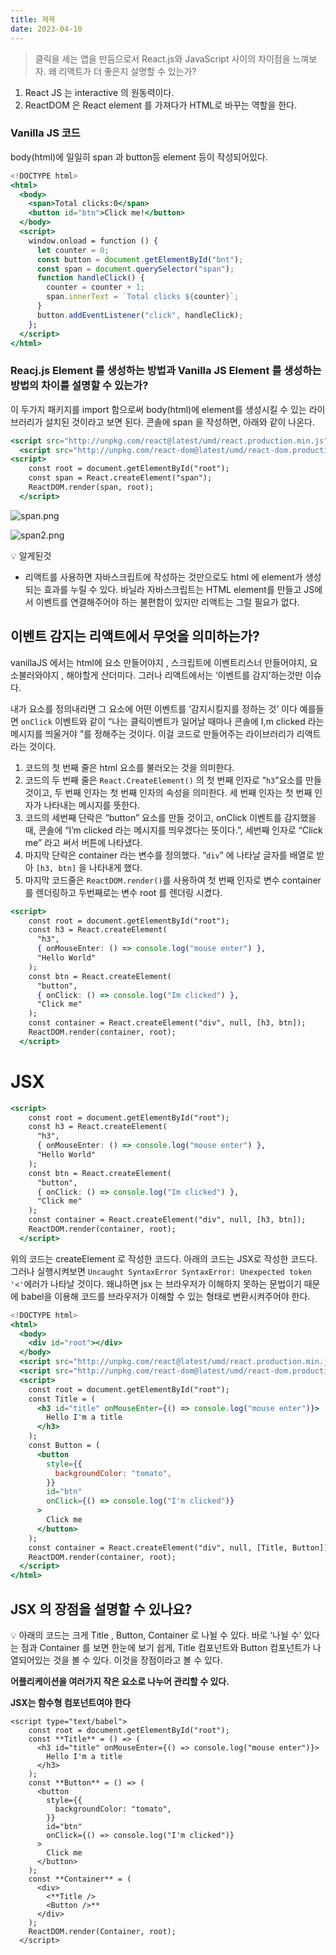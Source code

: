 ```yaml
---
title: 제목
date: 2023-04-10
---
```


> 클릭을 세는 앱을 만듬으로서 React.js와 JavaScript 사이의 차이점을 느껴보자. 왜 리액트가 더 좋은지 설명할 수 있는가?

1. React JS 는 interactive 의 원동력이다.
2. ReactDOM 은 React element 를 가져다가 HTML로 바꾸는 역할을 한다.

### Vanilla JS 코드

body(html)에 일일히 span 과 button등 element 등이 작성되어있다.

```jsx
<!DOCTYPE html>
<html>
  <body>
    <span>Total clicks:0</span>
    <button id="btn">Click me!</button>
  </body>
  <script>
    window.onload = function () {
      let counter = 0;
      const button = document.getElementById("bnt");
      const span = document.querySelector("span");
      function handleClick() {
        counter = counter + 1;
        span.innerText = `Total clicks ${counter}`;
      }
      button.addEventListener("click", handleClick);
    };
  </script>
</html>
```

### Reacj.js Element 를 생성하는 방법과 Vanilla JS Element 를 생성하는 방법의 차이를 설명할 수 있는가?

이 두가지 패키지를 import 함으로써 body(html)에 element를 생성시킬 수 있는 라이브러리가 설치된 것이라고 보면 된다. 콘솔에 span 을 작성하면, 아래와 같이 나온다.

```jsx
<script src="http://unpkg.com/react@latest/umd/react.production.min.js"></script>
  <script src="http://unpkg.com/react-dom@latest/umd/react-dom.production.min.js"></script>
<script>
    const root = document.getElementById("root");
    const span = React.createElement("span");
    ReactDOM.render(span, root);
  </script>
```

![span.png](/57/span.png)

![span2.png](/57/span2.png)

<aside>
💡 알게된것

</aside>

- 리액트를 사용하면 자바스크립트에 작성하는 것만으로도 html 에 element가 생성되는 효과를 누릴 수 있다. 바닐라 자바스크립트는 HTML element를 만들고 JS에서 이벤트를 연결해주어야 하는 불편함이 있지만 리액트는 그럴 필요가 없다.

## 이벤트 감지는 리액트에서 무엇을 의미하는가?

vanillaJS 에서는 html에 요소 만들어야지 , 스크립트에 이벤트리스너 만들어야지, 요소불러와야지 , 해야할게 산더미다. 그러나 리액트에서는 ‘이벤트를 감지’하는것만 이슈다.

내가 요소를 정의내리면 그 요소에 어떤 이벤트를 ‘감지시킬지를 정하는 것’ 이다 예를들면 `onClick` 이벤트와 같이 “나는 클릭이벤트가 일어날 때마나 콘솔에 I,m clicked 라는 메시지를 띄울거야 ”를 정해주는 것이다. 이걸 코드로 만들어주는 라이브러리가 리액트라는 것이다.

1. 코드의 첫 번째 줄은 html 요소를 불러오는 것을 의미한다.
2. 코드의 두 번째 줄은 `React.CreateElement()` 의 첫 번째 인자로 “`h3`”요소를 만들것이고, 두 번째 인자는 첫 번째 인자의 속성을 의미한다. 세 번째 인자는 첫 번째 인자가 나타내는 메시지를 뜻한다.
3. 코드의 세번째 단락은 “button” 요소를 만들 것이고, onClick 이벤트를 감지했을 때, 콘솔에 “I’m clicked 라는 메시지를 띄우겠다는 뜻이다.”, 세번째 인자로 “Click me” 라고 써서 버튼에 나타냈다.
4. 마지막 단락은 container 라는 변수를 정의했다. “`div`” 에 나타날 글자를 배열로 받아 `[h3, btn]` 을 나타내게 했다.
5. 마지막 코드줄은 `ReactDOM.render()`를 사용하여 첫 번째 인자로 변수 container를 렌더링하고 두번째로는 변수 root 를 렌더링 시켰다.

```jsx
<script>
    const root = document.getElementById("root");
    const h3 = React.createElement(
      "h3",
      { onMouseEnter: () => console.log("mouse enter") },
      "Hello World"
    );
    const btn = React.createElement(
      "button",
      { onClick: () => console.log("Im clicked") },
      "Click me"
    );
    const container = React.createElement("div", null, [h3, btn]);
    ReactDOM.render(container, root);
  </script>

```

# JSX

```jsx
<script>
    const root = document.getElementById("root");
    const h3 = React.createElement(
      "h3",
      { onMouseEnter: () => console.log("mouse enter") },
      "Hello World"
    );
    const btn = React.createElement(
      "button",
      { onClick: () => console.log("Im clicked") },
      "Click me"
    );
    const container = React.createElement("div", null, [h3, btn]);
    ReactDOM.render(container, root);
  </script>

```

위의 코드는 createElement 로 작성한 코드다. 아래의 코드는 JSX로 작성한 코드다. 그러나 실행시켜보면 `Uncaught SyntaxError SyntaxError: Unexpected token '<'`에러가 나타날 것이다. 왜냐하면 jsx 는 브라우저가 이해하지 못하는 문법이기 때문에 babel을 이용해 코드를 브라우저가 이해할 수 있는 형태로 변환시켜주어야 한다.

```jsx
<!DOCTYPE html>
<html>
  <body>
    <div id="root"></div>
  </body>
  <script src="http://unpkg.com/react@latest/umd/react.production.min.js"></script>
  <script src="http://unpkg.com/react-dom@latest/umd/react-dom.production.min.js"></script>
  <script>
    const root = document.getElementById("root");
    const Title = (
      <h3 id="title" onMouseEnter={() => console.log("mouse enter")}>
        Hello I'm a title
      </h3>
    );
    const Button = (
      <button
        style={{
          backgroundColor: "tomato",
        }}
        id="btn"
        onClick={() => console.log("I'm clicked")}
      >
        Click me
      </button>
    );
    const container = React.createElement("div", null, [Title, Button]);
    ReactDOM.render(container, root);
  </script>
</html>
```

## JSX 의 장점을 설명할 수 있나요?

<aside>
💡 아래의 코드는 크게 Title , Button, Container 로 나뉠 수 있다. 바로 ‘나뉠 수’ 있다는 점과 Container 를 보면 한눈에 보기 쉽게, Title 컴포넌트와  Button 컴포넌트가 나열되어있는 것을 볼 수 있다. 이것을 장점이라고 볼 수 있다.

</aside>

**어플리케이션을 여러가지 작은 요소로 나누어 관리할 수 있다.**

**JSX는 함수형 컴포넌트여야 한다**

```ㅇ
<script type="text/babel">
    const root = document.getElementById("root");
    const **Title** = () => (
      <h3 id="title" onMouseEnter={() => console.log("mouse enter")}>
        Hello I'm a title
      </h3>
    );
    const **Button** = () => (
      <button
        style={{
          backgroundColor: "tomato",
        }}
        id="btn"
        onClick={() => console.log("I'm clicked")}
      >
        Click me
      </button>
    );
    const **Container** = (
      <div>
        <**Title />
        <Button />**
      </div>
    );
    ReactDOM.render(Container, root);
  </script>
```
